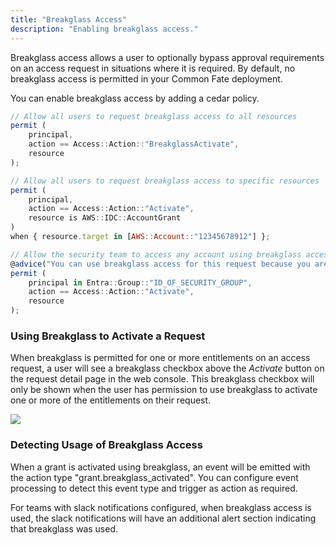 ```yaml
---
title: "Breakglass Access"
description: "Enabling breakglass access."
---
```


Breakglass access allows a user to optionally bypass approval requirements on an access request in situations where it is required.
By default, no breakglass access is permitted in your Common Fate deployment.

You can enable breakglass access by adding a cedar policy.


```js
// Allow all users to request breakglass access to all resources
permit (
    principal,
    action == Access::Action::"BreakglassActivate",
    resource
);

// Allow all users to request breakglass access to specific resources
permit (
    principal,
    action == Access::Action::"Activate",
    resource is AWS::IDC::AccountGrant
)
when { resource.target in [AWS::Account::"12345678912"] };

// Allow the security team to access any account using breakglass access
@advice("You can use breakglass access for this request because you are on the security team")
permit (
    principal in Entra::Group::"ID_OF_SECURITY_GROUP",
    action == Access::Action::"Activate",
    resource
);
```

### Using Breakglass to Activate a Request

When breakglass is permitted for one or more entitlements on an access request, a user will see a breakglass checkbox above the *Activate* button on the request detail page in the web console.
This breakglass checkbox will only be shown when the user has permission to use breakglass to activate one or more of the entitlements on their request.

<img src="/images/breakglass-screenshot.png" />

### Detecting Usage of Breakglass Access

When a grant is activated using breakglass, an event will be emitted with the action type "grant.breakglass_activated".
You can configure event processing to detect this event type and trigger as action as required.

For teams with slack notifications configured, when breakglass access is used, the slack notifications will have an additional alert section indicating that breakglass was used.
